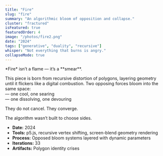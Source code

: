 ```yaml
---
title: "Fire"
slug: "fire"
summary: "An algorithmic bloom of opposition and collapse."
cluster: "fractured"
isFeatured: true
featuredOrder: 4
image: "/photos/fire2.png"
date: "2024"
tags: ["generative", "duality", "recursive"]
whisper: "Not everything that burns is angry."
collapseMode: true
---
```



<ProjectOverview>
*Fire* isn’t a flame — it’s a **smear**.  

This piece is born from recursive distortion of polygons, layering geometry until it flickers like a digital combustion. Two opposing forces bloom into the same space:  
— one cool, one searing  
— one dissolving, one devouring

They do not cancel. They converge.  

</ProjectOverview>

<MediaSection title="Combustion Studies">
  <div className="grid grid-cols-1 sm:grid-cols-2 lg:grid-cols-2 gap-4">
    <ZoomImage src="/photos/fire1.png" alt="Fire, Part 1" />
    <ZoomImage src="/photos/fire2.png" alt="Fire, Part 2" />
    <ZoomImage src="/photos/fire3.png" alt="Fire, Part 3" />
    <ZoomImage src="/photos/fire4.png" alt="Fire, Part 4" />
  </div>
</MediaSection>

<FieldNote>
The algorithm wasn’t built to choose sides.
</FieldNote>

<CollapseMetadata>
  <ul>
    <li><strong>Date:</strong> 2024</li>
    <li><strong>Tools:</strong> p5.js, recursive vertex shifting, screen-blend geometry rendering</li>
    <li><strong>Process:</strong> Opposed bloom systems layered with dynamic parameters</li>
    <li><strong>Iterations:</strong> 33</li>
    <li><strong>Artifacts:</strong> Polygon identity crises</li>
  </ul>
</CollapseMetadata>

<CallToAction email="aaron.demby.jones@gmail.com" />
